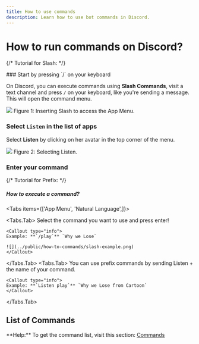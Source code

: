 ```yaml
---
title: How to use commands
description: Learn how to use bot commands in Discord.
---
```



# How to run commands on Discord?

{/* Tutorial for Slash: */}

<Steps>
### Start by pressing `/` on your keyboard

On Discord, you can execute commands using **Slash Commands**, visit a text channel and press `/` on your keyboard, like you're sending a message. This will open the command menu.

![](../public/how-to-commands/inserting-slash.png)
Figure 1: Inserting Slash to access the App Menu.

### Select `Listen` in the list of apps

Select **Listen** by clicking on her avatar in the top corner of the menu.

![](../public/how-to-commands/selecting-listen.png)
Figure 2: Selecting Listen.

### Enter your command

{/* Tutorial for Prefix: */}

##### How to execute a command?

<Tabs items={['App Menu', 'Natural Language',]}>

  <Tabs.Tab>
    Select the command you want to use and press enter!
  
    <Callout type="info">
    Example: **`/play`** `Why we Lose`

    ![](../public/how-to-commands/slash-example.png)
    </Callout>

  </Tabs.Tab>
  <Tabs.Tab>
    You can use prefix commands by sending Listen + the name of your command.

    <Callout type="info">
    Example: **`Listen play`** `Why we Lose from Cartoon`
    </Callout>

  </Tabs.Tab>
</Tabs>
</Steps>

## List of Commands

<Callout type="default" emoji="">
  **Help:** To get the command list, visit this section: <a href="/commands">Commands</a>
</Callout>

